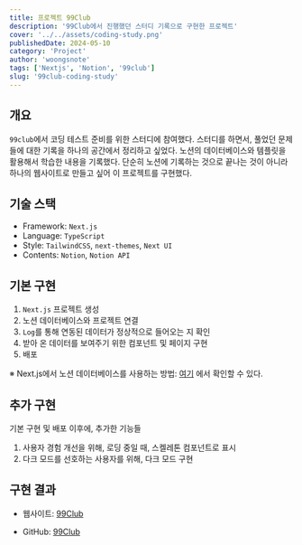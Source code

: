 ```yaml
---
title: 프로젝트 99Club
description: '99Club에서 진행했던 스터디 기록으로 구현한 프로젝트'
cover: '../../assets/coding-study.png'
publishedDate: 2024-05-10
category: 'Project'
author: 'woongsnote'
tags: ['Nextjs', 'Notion', '99club']
slug: '99club-coding-study'
---
```


## 개요

`99club`에서 코딩 테스트 준비를 위한 스터디에 참여했다.
스터디를 하면서, 풀었던 문제들에 대한 기록을 하나의 공간에서 정리하고 싶었다.
노션의 데이터베이스와 템플릿을 활용해서 학습한 내용을 기록했다. 단순히 노션에 기록하는 것으로 끝나는 것이 아니라 하나의 웹사이트로 만들고 싶어 이 프로젝트를 구현했다.

## 기술 스택

- Framework: `Next.js`
- Language: `TypeScript`
- Style: `TailwindCSS`, `next-themes`, `Next UI`
- Contents: `Notion`, `Notion API`

## 기본 구현

1. `Next.js` 프로젝트 생성
2. 노션 데이터베이스와 프로젝트 연결
3. `Log`를 통해 연동된 데이터가 정상적으로 들어오는 지 확인
4. 받아 온 데이터를 보여주기 위한 컴포넌트 및 페이지 구현
5. 배포

※ Next.js에서 노션 데이터베이스를 사용하는 방법: [여기](/blog/how-to-use-notion-database-in-nextjs) 에서 확인할 수 있다.

## 추가 구현

기본 구현 및 배포 이후에, 추가한 기능들

1. 사용자 경험 개선을 위해, 로딩 중일 때, 스켈레톤 컴포넌트로 표시
2. 다크 모드를 선호하는 사용자를 위해, 다크 모드 구현

## 구현 결과

- 웹사이트: <a href="https://99club-coding-study.vercel.app" target="_blank" aria-label="99club">99Club</a>

- GitHub: <a href="https://github.com/woongsnote/99club-coding-study" target="_blank">99Club</a>
